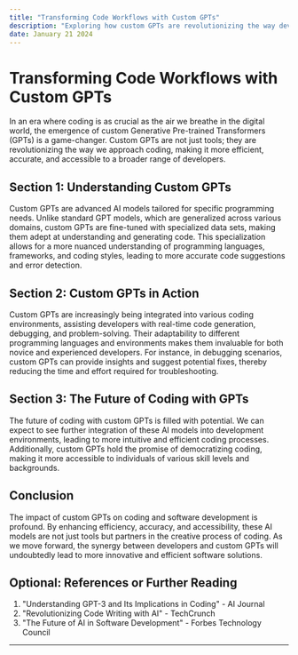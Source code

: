 ```yaml
---
title: "Transforming Code Workflows with Custom GPTs"
description: "Exploring how custom GPTs are revolutionizing the way developers interact with code, enhancing efficiency and accuracy."
date: January 21 2024
---
```


# Transforming Code Workflows with Custom GPTs

In an era where coding is as crucial as the air we breathe in the digital world, the emergence of custom Generative Pre-trained Transformers (GPTs) is a game-changer. Custom GPTs are not just tools; they are revolutionizing the way we approach coding, making it more efficient, accurate, and accessible to a broader range of developers.

## Section 1: Understanding Custom GPTs

Custom GPTs are advanced AI models tailored for specific programming needs. Unlike standard GPT models, which are generalized across various domains, custom GPTs are fine-tuned with specialized data sets, making them adept at understanding and generating code. This specialization allows for a more nuanced understanding of programming languages, frameworks, and coding styles, leading to more accurate code suggestions and error detection.

## Section 2: Custom GPTs in Action

Custom GPTs are increasingly being integrated into various coding environments, assisting developers with real-time code generation, debugging, and problem-solving. Their adaptability to different programming languages and environments makes them invaluable for both novice and experienced developers. For instance, in debugging scenarios, custom GPTs can provide insights and suggest potential fixes, thereby reducing the time and effort required for troubleshooting.

## Section 3: The Future of Coding with GPTs

The future of coding with custom GPTs is filled with potential. We can expect to see further integration of these AI models into development environments, leading to more intuitive and efficient coding processes. Additionally, custom GPTs hold the promise of democratizing coding, making it more accessible to individuals of various skill levels and backgrounds.

## Conclusion

The impact of custom GPTs on coding and software development is profound. By enhancing efficiency, accuracy, and accessibility, these AI models are not just tools but partners in the creative process of coding. As we move forward, the synergy between developers and custom GPTs will undoubtedly lead to more innovative and efficient software solutions.

## Optional: References or Further Reading

1. "Understanding GPT-3 and Its Implications in Coding" - AI Journal
2. "Revolutionizing Code Writing with AI" - TechCrunch
3. "The Future of AI in Software Development" - Forbes Technology Council

---
